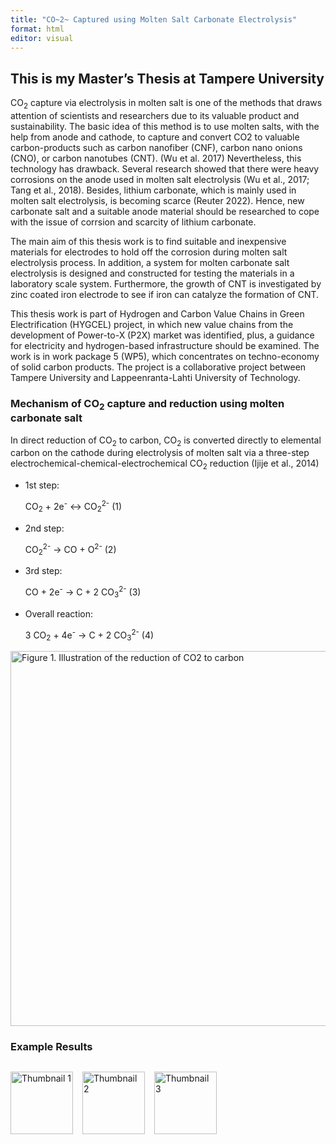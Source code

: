 ```yaml
---
title: "CO~2~ Captured using Molten Salt Carbonate Electrolysis"
format: html
editor: visual
---
```


## This is my Master's Thesis at Tampere University

CO~2~ capture via electrolysis in molten salt is one of the methods that draws attention of scientists and researchers due to its valuable product and sustainability. The basic idea of this method is to use molten salts, with the help from anode and cathode, to capture and convert CO2 to valuable carbon-products such as carbon nanofiber (CNF), carbon nano onions (CNO), or carbon nanotubes (CNT). (Wu et al. 2017) Nevertheless, this technology has drawback. Several research showed that there were heavy corrosions on the anode used in molten salt electrolysis (Wu et al., 2017; Tang et al., 2018). Besides, lithium carbonate, which is mainly used in molten salt electrolysis, is becoming scarce (Reuter 2022). Hence, new carbonate salt and a suitable anode material should be researched to cope with the issue of corrsion and scarcity of lithium carbonate.

The main aim of this thesis work is to find suitable and inexpensive materials for electrodes to hold off the corrosion during molten salt electrolysis process. In addition, a system for molten carbonate salt electrolysis is designed and constructed for testing the materials in a laboratory scale system. Furthermore, the growth of CNT is investigated by zinc coated iron electrode to see if iron can catalyze the formation of CNT.

This thesis work is part of Hydrogen and Carbon Value Chains in Green Electrification (HYGCEL) project, in which new value chains from the development of Power-to-X (P2X) market was identified, plus, a guidance for electricity and hydrogen-based infrastructure should be examined. The work is in work package 5 (WP5), which concentrates on techno-economy of solid carbon products. The project is a collaborative project between Tampere University and Lappeenranta-Lahti University of Technology.

### Mechanism of CO~2~ capture and reduction using molten carbonate salt

In direct reduction of CO~2~ to carbon, CO~2~ is converted directly to elemental carbon on the cathode during electrolysis of molten salt via a three-step electrochemical-chemical-electrochemical CO~2~ reduction (Ijije et al., 2014)

-   1st step:

    CO~2~ + 2e^-^ \<-\> CO~2~^2-^ (1)

-   2nd step:

    CO~2~^2-^ -\> CO + O^2-^ (2)

-   3rd step:

    CO + 2e^-^ -\> C + 2 CO~3~^2-^ (3)

-   Overall reaction:

    3 CO~2~ + 4e^-^ -\> C + 2 CO~3~^2-^ (4)

::: {html}
<img src="images/co2_capture.png" alt="Figure 1. Illustration of the reduction of CO2 to carbon" width="600px"/>
:::

### Example Results

::: {html}
<div style="display: flex; gap: 15px;">
  <a href="images/co2_capture.png" target="_blank">
    <img src="images/co2_capture.png" width="100px" alt="Thumbnail 1">
  </a>

  <a href="images/MGEM_logo.png" target="_blank">
    <img src="images/MGEM_logo.png" width="100px" alt="Thumbnail 2">
  </a>

  <a href="images/figure_proposal.png" target="_blank">
    <img src="images/figure_proposal.png" width="100px" alt="Thumbnail 3">
  </a>
</div>
:::